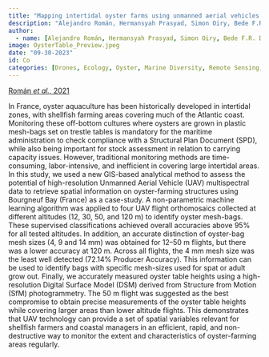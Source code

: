 ```yaml
---
title: "Mapping intertidal oyster farms using unmanned aerial vehicles (UAV) high-resolution multispectral data"
description: "Alejandro Román, Hermansyah Prasyad, Simon Oiry, Bede F.R. Davies, Guillaume Brunier & Laurent Barillé́"
author:
  - name: [Alejandro Román, Hermansyah Prasyad, Simon Oiry, Bede F.R. Davies, Guillaume Brunier & Laurent Barillé]
image: OysterTable_Preview.jpeg
date: "09-30-2023"
id: Co
categories: [Drones, Ecology, Oyster, Marine Diversity, Remote Sensing, Co-Author]
---
```


[Román *et al.,* 2021](https://www.sciencedirect.com/science/article/pii/S0272771423002226)

In France, oyster aquaculture has been historically developed in intertidal zones, with shellfish farming areas covering much of the Atlantic coast. Monitoring these off-bottom cultures where oysters are grown in plastic mesh-bags set on trestle tables is mandatory for the maritime administration to check compliance with a Structural Plan Document (SPD), while also being important for stock assessment in relation to carrying capacity issues. However, traditional monitoring methods are time-consuming, labor-intensive, and inefficient in covering large intertidal areas. In this study, we used a new GIS-based analytical method to assess the potential of high-resolution Unmanned Aerial Vehicle (UAV) multispectral data to retrieve spatial information on oyster-farming structures using Bourgneuf Bay (France) as a case-study. A non-parametric machine learning algorithm was applied to four UAV flight orthomosaics collected at different altitudes (12, 30, 50, and 120 m) to identify oyster mesh-bags. These supervised classifications achieved overall accuracies above 95% for all tested altitudes. In addition, an accurate distinction of oyster-bag mesh sizes (4, 9 and 14 mm) was obtained for 12–50 m flights, but there was a lower accuracy at 120 m. Across all flights, the 4 mm mesh size was the least well detected (72.14% Producer Accuracy). This information can be used to identify bags with specific mesh-sizes used for spat or adult grow out. Finally, we accurately measured oyster table heights using a high-resolution Digital Surface Model (DSM) derived from Structure from Motion (SfM) photogrammetry. The 50 m flight was suggested as the best compromise to obtain precise measurements of the oyster table heights while covering larger areas than lower altitude flights. This demonstrates that UAV technology can provide a set of spatial variables relevant for shellfish farmers and coastal managers in an efficient, rapid, and non-destructive way to monitor the extent and characteristics of oyster-farming areas regularly.

